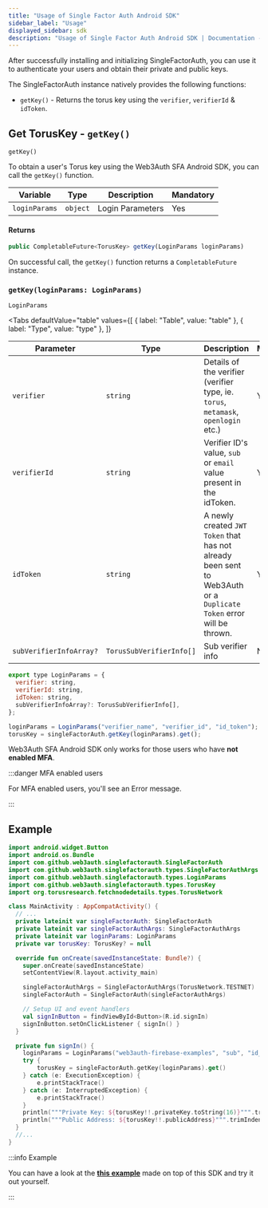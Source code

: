 ```yaml
---
title: "Usage of Single Factor Auth Android SDK"
sidebar_label: "Usage"
displayed_sidebar: sdk
description: "Usage of Single Factor Auth Android SDK | Documentation - Web3Auth"
---
```



After successfully installing and initializing SingleFactorAuth, you can use it to authenticate your users and obtain their private and public keys.

The SingleFactorAuth instance natively provides the following functions:

- `getKey()` - Returns the torus key using the `verifier`, `verifierId` & `idToken`.

## Get TorusKey - `getKey()`

`getKey()`

To obtain a user's Torus key using the Web3Auth SFA Android SDK, you can call the `getKey()` function.

| Variable      | Type     | Description      | Mandatory |
| ------------- | -------- | ---------------- | --------- |
| `loginParams` | `object` | Login Parameters | Yes       |

#### Returns

```js
public CompletableFuture<TorusKey> getKey(LoginParams loginParams)
```

On successful call, the `getKey()` function returns a `CompletableFuture` instance.

### `getKey(loginParams: LoginParams)`

`LoginParams`

<Tabs
  defaultValue="table"
  values={[
    { label: "Table", value: "table" },
    { label: "Type", value: "type" },
  ]}
>

<TabItem value="table">

| Parameter               | Type                     | Description                                                                                                         | Mandatory |
| ----------------------- | ------------------------ | ------------------------------------------------------------------------------------------------------------------- | --------- |
| `verifier`              | `string`                 | Details of the verifier (verifier type, ie. `torus`, `metamask`, `openlogin` etc.)                                  | Yes       |
| `verifierId`            | `string`                 | Verifier ID's value, `sub` or `email` value present in the idToken.                                                 | Yes       |
| `idToken`               | `string`                 | A newly created `JWT Token` that has not already been sent to Web3Auth or a `Duplicate Token` error will be thrown. | Yes       |
| `subVerifierInfoArray?` | `TorusSubVerifierInfo[]` | Sub verifier info                                                                                                   | No        |

</TabItem>

<TabItem value="type">

```javascript
export type LoginParams = {
  verifier: string,
  verifierId: string,
  idToken: string,
  subVerifierInfoArray?: TorusSubVerifierInfo[],
};
```

</TabItem>

</Tabs>

```js title="Example"
loginParams = LoginParams("verifier_name", "verifier_id", "id_token");
torusKey = singleFactorAuth.getKey(loginParams).get();
```

Web3Auth SFA Android SDK only works for those users who have **not enabled MFA**.

:::danger MFA enabled users

For MFA enabled users, you'll see an Error message.

:::

## Example

```kotlin
import android.widget.Button
import android.os.Bundle
import com.github.web3auth.singlefactorauth.SingleFactorAuth
import com.github.web3auth.singlefactorauth.types.SingleFactorAuthArgs
import com.github.web3auth.singlefactorauth.types.LoginParams
import com.github.web3auth.singlefactorauth.types.TorusKey
import org.torusresearch.fetchnodedetails.types.TorusNetwork

class MainActivity : AppCompatActivity() {
  // ...
  private lateinit var singleFactorAuth: SingleFactorAuth
  private lateinit var singleFactorAuthArgs: SingleFactorAuthArgs
  private lateinit var loginParams: LoginParams
  private var torusKey: TorusKey? = null

  override fun onCreate(savedInstanceState: Bundle?) {
    super.onCreate(savedInstanceState)
    setContentView(R.layout.activity_main)

    singleFactorAuthArgs = SingleFactorAuthArgs(TorusNetwork.TESTNET)
    singleFactorAuth = SingleFactorAuth(singleFactorAuthArgs)

    // Setup UI and event handlers
    val signInButton = findViewById<Button>(R.id.signIn)
    signInButton.setOnClickListener { signIn() }
  }

  private fun signIn() {
    loginParams = LoginParams("web3auth-firebase-examples", "sub", "id_token")
    try {
        torusKey = singleFactorAuth.getKey(loginParams).get()
    } catch (e: ExecutionException) {
        e.printStackTrace()
    } catch (e: InterruptedException) {
        e.printStackTrace()
    }
    println("""Private Key: ${torusKey!!.privateKey.toString(16)}""".trimIndent())
    println("""Public Address: ${torusKey!!.publicAddress}""".trimIndent())
  }
  //...
}
```

:::info Example

You can have a look at the **[this example](/examples?product=Core+Kit&sdk=Single+Factor+Auth+Android+SDK)** made on top of this SDK and try it out
yourself.

:::
